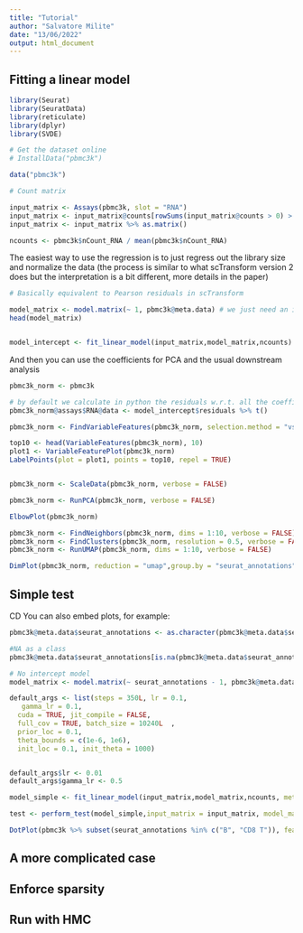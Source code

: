 ```yaml
---
title: "Tutorial"
author: "Salvatore Milite"
date: "13/06/2022"
output: html_document
---
```


## Fitting a linear model


```r
library(Seurat)
library(SeuratData)
library(reticulate)
library(dplyr)
library(SVDE)

# Get the dataset online
# InstallData("pbmc3k")

data("pbmc3k")

# Count matrix

input_matrix <- Assays(pbmc3k, slot = "RNA")
input_matrix <- input_matrix@counts[rowSums(input_matrix@counts > 0) > 10,]
input_matrix <- input_matrix %>% as.matrix()

ncounts <- pbmc3k$nCount_RNA / mean(pbmc3k$nCount_RNA)
```
The easiest way to use the regression is to just regress out the library size and normalize the data (the process is similar to what scTransform version 2 does but the interpretation is a bit different, more details in the paper)

```r
# Basically equivalent to Pearson residuals in scTransform

model_matrix <- model.matrix(~ 1, pbmc3k@meta.data) # we just need an intercept 
head(model_matrix)


model_intercept <- fit_linear_model(input_matrix,model_matrix,ncounts)

```

And then you can use the coefficients for PCA and the usual downstream analysis

```r
pbmc3k_norm <- pbmc3k

# by default we calculate in python the residuals w.r.t. all the coefficients
pbmc3k_norm@assays$RNA@data <- model_intercept$residuals %>% t()

pbmc3k_norm <- FindVariableFeatures(pbmc3k_norm, selection.method = "vst", nfeatures = 2000, verbose = FALSE)

top10 <- head(VariableFeatures(pbmc3k_norm), 10)
plot1 <- VariableFeaturePlot(pbmc3k_norm)
LabelPoints(plot = plot1, points = top10, repel = TRUE)


pbmc3k_norm <- ScaleData(pbmc3k_norm, verbose = FALSE)

pbmc3k_norm <- RunPCA(pbmc3k_norm, verbose = FALSE)

ElbowPlot(pbmc3k_norm)

pbmc3k_norm <- FindNeighbors(pbmc3k_norm, dims = 1:10, verbose = FALSE)
pbmc3k_norm <- FindClusters(pbmc3k_norm, resolution = 0.5, verbose = FALSE)
pbmc3k_norm <- RunUMAP(pbmc3k_norm, dims = 1:10, verbose = FALSE)

DimPlot(pbmc3k_norm, reduction = "umap",group.by = "seurat_annotations")


```

## Simple test
CD
You can also embed plots, for example:

```r
pbmc3k@meta.data$seurat_annotations <- as.character(pbmc3k@meta.data$seurat_annotations) 

#NA as a class
pbmc3k@meta.data$seurat_annotations[is.na(pbmc3k@meta.data$seurat_annotations)] <- "Null"

# No intercept model
model_matrix <- model.matrix(~ seurat_annotations - 1, pbmc3k@meta.data) # we just need an intercept 

default_args <- list(steps = 350L, lr = 0.1,
   gamma_lr = 0.1,
  cuda = TRUE, jit_compile = FALSE,
  full_cov = TRUE, batch_size = 10240L  , 
  prior_loc = 0.1, 
  theta_bounds = c(1e-6, 1e6),
  init_loc = 0.1, init_theta = 1000)


default_args$lr <- 0.01
default_args$gamma_lr <- 0.5

model_simple <- fit_linear_model(input_matrix,model_matrix,ncounts, method_specific_args =default_args)

test <- perform_test(model_simple,input_matrix = input_matrix, model_matrix = model_matrix, group1 = "B", group2 = "CD8")

DotPlot(pbmc3k %>% subset(seurat_annotations %in% c("B", "CD8 T")), features = test$gene[1:10], group.by = "seurat_annotations") + Seurat::RotatedAxis()

```


## A more complicated case


## Enforce sparsity


## Run with HMC 



